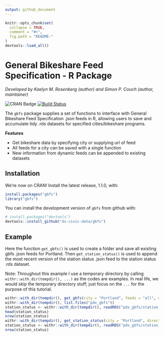 ```yaml
---
output: github_document
---
```


```r
knitr::opts_chunk$set(
  collapse = TRUE,
  comment = "#>",
  fig.path = "README-"
)
devtools::load_all()
```

# General Bikeshare Feed Specification - R Package

*Developed by Kaelyn M. Rosenberg (author) and Simon P. Couch (author, maintainer)*

![CRAN Badge](http://www.r-pkg.org/badges/version/gbfs) [![Build Status](https://travis-ci.org/ds-civic-data/gbfs.svg?branch=master)](https://travis-ci.org/ds-civic-data/gbfs)

The `gbfs` package supplies a set of functions to interface with General
Bikeshare Feed Specification .json feeds in R, allowing users to save
and accumulate tidy .rds datasets for specified cities/bikeshare programs.

__Features__

* Get bikeshare data by specifying city or supplying url of feed
* All feeds for a city can be saved with a single function
* New information from dynamic feeds can be appended to existing datasets

## Installation

We're now on CRAN! Install the latest release, 1.1.0, with:

```r
install.packages("gbfs")
library("gbfs")
```

You can install the development version of `gbfs` from github with:

```r
# install.packages("devtools")
devtools::install_github("ds-civic-data/gbfs")
```

## Example

Here the function `get_gbfs()` is used to create a folder and save all existing
gbfs .json feeds for Portland. Then `get_station_status()` is used to append the
most recent version of the station status .json feed to the station status .rds
dataset.

Note: Throughout this example I use a temporary directory by calling `withr::with_dir(tempdir(), ...)` as the codes are examples. In real life, we would skip the temporary directory stuff; just focus on the `...` for the purpose of this tutorial.

```r
withr::with_dir(tempdir(), get_gbfs(city = "Portland", feeds = "all", directory = "pdx_gbfs"))
withr::with_dir(tempdir(), list.files("pdx_gbfs"))
station_status <- withr::with_dir(tempdir(), readRDS("pdx_gbfs/station_status.rds"))
head(station_status)
nrow(station_status)
withr::with_dir(tempdir(), get_station_status(city = "Portland", directory = "pdx_gbfs", file = "station_status.rds"))
station_status <- withr::with_dir(tempdir(), readRDS("pdx_gbfs/station_status.rds"))
nrow(station_status)
```
